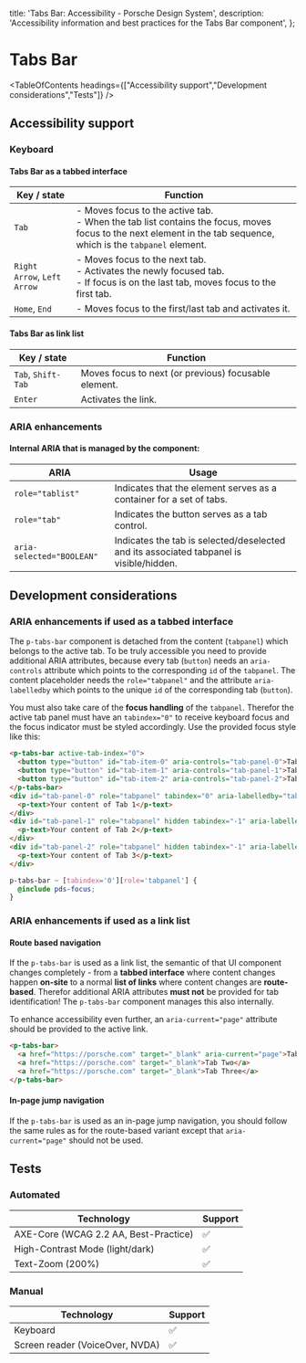 
  title: 'Tabs Bar: Accessibility - Porsche Design System',
  description: 'Accessibility information and best practices for the Tabs Bar component',
};

# Tabs Bar <ComponentStatus tagName="p-tabs-bar"></ComponentStatus>

<TableOfContents headings={["Accessibility support","Development considerations","Tests"]} />

## Accessibility support

### Keyboard

#### Tabs Bar as a tabbed interface

| Key / state                 | Function                                                                                                                                                            |
| --------------------------- | ------------------------------------------------------------------------------------------------------------------------------------------------------------------- |
| `Tab`                       | - Moves focus to the active tab.<br/> - When the tab list contains the focus, moves focus to the next element in the tab sequence, which is the `tabpanel` element. |
| `Right Arrow`, `Left Arrow` | - Moves focus to the next tab.<br/> - Activates the newly focused tab.<br/> - If focus is on the last tab, moves focus to the first tab.                            |
| `Home`, `End`               | - Moves focus to the first/last tab and activates it.                                                                                                               |

#### Tabs Bar as link list

| Key / state        | Function                                             |
| ------------------ | ---------------------------------------------------- |
| `Tab`, `Shift-Tab` | Moves focus to next (or previous) focusable element. |
| `Enter`            | Activates the link.                                  |

### ARIA enhancements

#### Internal **ARIA** that is managed by the component:

| ARIA                      | Usage                                                                                   |
| ------------------------- | --------------------------------------------------------------------------------------- |
| `role="tablist"`          | Indicates that the element serves as a container for a set of tabs.                     |
| `role="tab"`              | Indicates the button serves as a tab control.                                           |
| `aria-selected="BOOLEAN"` | Indicates the tab is selected/deselected and its associated tabpanel is visible/hidden. |

## Development considerations

### ARIA enhancements if used as a tabbed interface

The `p-tabs-bar` component is detached from the content (`tabpanel`) which belongs to the active tab. To be truly
accessible you need to provide additional ARIA attributes, because every tab (`button`) needs an `aria-controls`
attribute which points to the corresponding `id` of the `tabpanel`. The content placeholder needs the `role="tabpanel"`
and the attribute `aria-labelledby` which points to the unique `id` of the corresponding tab (`button`).

You must also take care of the **focus handling** of the `tabpanel`. Therefor the active tab panel must have an
`tabindex="0"` to receive keyboard focus and the focus indicator must be styled accordingly. Use the provided focus
style like this:

```html
<p-tabs-bar active-tab-index="0">
  <button type="button" id="tab-item-0" aria-controls="tab-panel-0">Tab One</button>
  <button type="button" id="tab-item-1" aria-controls="tab-panel-1">Tab Two</button>
  <button type="button" id="tab-item-2" aria-controls="tab-panel-2">Tab Three</button>
</p-tabs-bar>
<div id="tab-panel-0" role="tabpanel" tabindex="0" aria-labelledby="tab-item-0">
  <p-text>Your content of Tab 1</p-text>
</div>
<div id="tab-panel-1" role="tabpanel" hidden tabindex="-1" aria-labelledby="tab-item-1">
  <p-text>Your content of Tab 2</p-text>
</div>
<div id="tab-panel-2" role="tabpanel" hidden tabindex="-1" aria-labelledby="tab-item-2">
  <p-text>Your content of Tab 3</p-text>
</div>
```

```scss
p-tabs-bar ~ [tabindex='0'][role='tabpanel'] {
  @include pds-focus;
}
```

### ARIA enhancements if used as a link list

#### Route based navigation

If the `p-tabs-bar` is used as a link list, the semantic of that UI component changes completely - from a **tabbed
interface** where content changes happen **on-site** to a normal **list of links** where content changes are
**route-based**. Therefor additional ARIA attributes **must not** be provided for tab identification! The `p-tabs-bar`
component manages this also internally.

To enhance accessibility even further, an `aria-current="page"` attribute should be provided to the active link.

```html
<p-tabs-bar>
  <a href="https://porsche.com" target="_blank" aria-current="page">Tab One</a>
  <a href="https://porsche.com" target="_blank">Tab Two</a>
  <a href="https://porsche.com" target="_blank">Tab Three</a>
</p-tabs-bar>
```

#### In-page jump navigation

If the `p-tabs-bar` is used as an in-page jump navigation, you should follow the same rules as for the route-based
variant except that `aria-current="page"` should not be used.

## Tests

### Automated

| Technology                            | Support |
| ------------------------------------- | ------- |
| AXE-Core (WCAG 2.2 AA, Best-Practice) | ✅      |
| High-Contrast Mode (light/dark)       | ✅      |
| Text-Zoom (200%)                      | ✅      |

### Manual

| Technology                      | Support |
| ------------------------------- | ------- |
| Keyboard                        | ✅      |
| Screen reader (VoiceOver, NVDA) | ✅      |
